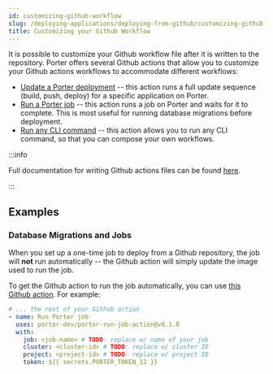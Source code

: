 ```yaml
---
id: customizing-github-workflow
slug: /deploying-applications/deploying-from-github/customizing-github-workflow
title: Customizing your Github Workflow
---
```


It is possible to customize your Github workflow file after it is written to the repository. Porter offers several Github actions that allow you to customize your Github actions workflows to accommodate different workflows:

- [Update a Porter deployment](https://github.com/porter-dev/porter-update-action#readme) -- this action runs a full update sequence (build, push, deploy) for a specific application on Porter.
- [Run a Porter job](https://github.com/marketplace/actions/run-porter-job) -- this action runs a job on Porter and waits for it to complete. This is most useful for running database migrations before deployment.
- [Run any CLI command](https://github.com/marketplace/actions/run-porter-cli) -- this action allows you to run any CLI command, so that you can compose your own workflows.

:::info

Full documentation for writing Github actions files can be found [here](https://docs.github.com/en/actions/learn-github-actions/workflow-syntax-for-github-actions).

:::

## Examples

<!-- ### Multi-Process Deployments

Applications are frequently deployed with multiple process types, such as web and workers. By default, Porter assumes that each repository runs one application type. However, if you have multiple process types -->

### Database Migrations and Jobs

When you set up a one-time job to deploy from a Github repository, the job will **not** run automatically -- the Github action will simply update the image used to run the job.

To get the Github action to run the job automatically, you can use [this Github action](https://github.com/porter-dev/porter-run-job-action). For example:

```yaml
# ... the rest of your Github action
- name: Run Porter job
  uses: porter-dev/porter-run-job-action@v0.1.0
  with:
    job: <job-name> # TODO: replace w/ name of your job
    cluster: <cluster-id> # TODO: replace w/ cluster ID
    project: <project-id> # TODO: replace w/ project ID
    token: ${{ secrets.PORTER_TOKEN_12 }}
```

<!--
## Build-Time Environment Variables

## Running Tests

## Speeding up Docker Builds

## Single-Builds
-->
